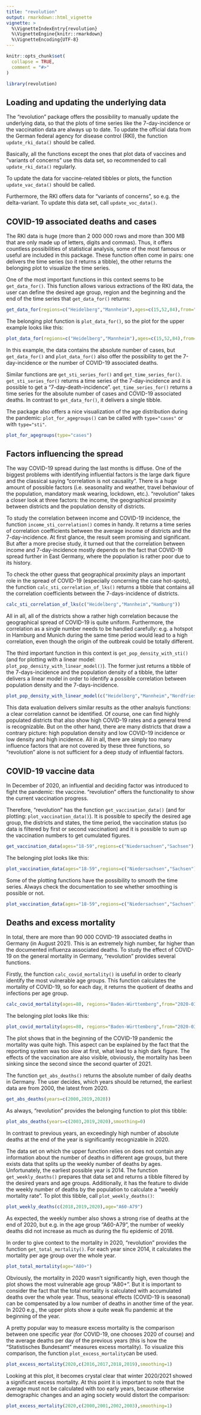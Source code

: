 ```yaml
---
title: "revolution"
output: rmarkdown::html_vignette
vignette: >
  %\VignetteIndexEntry{revolution}
  %\VignetteEngine{knitr::rmarkdown}
  %\VignetteEncoding{UTF-8}
---
```


```r
knitr::opts_chunk$set(
  collapse = TRUE,
  comment = "#>"
)
```

```r
library(revolution)
```

## Loading and updating the underlying data

The "revolution" package offers the possibility to manually update the underlying data, so that the plots of time series like the 7-day-incidence or the vaccination data are always up to date. To update the official data from the German federal agency for disease control (RKI), the function `update_rki_data()` should be called.

Basically, all the functions except the ones that plot data of vaccines and "variants of concerns" use this data set, so recommended to call `update_rki_data()` regularly.

To update the data for vaccine-related tibbles or plots, the function `update_vac_data()` should be called.

Furthermore, the RKI offers data for "variants of concerns", so e.g. the delta-variant. To update this data set, call `update_voc_data()`.

## COVID-19 associated deaths and cases

The RKI data is huge (more than 2 000 000 rows and more than 300 MB that are only made up of letters, digits and commas). Thus, it offers countless possibilities of statistical analysis, some of the most famous or useful are included in this package. These function often come in pairs: one delivers the time series (so it returns a tibble), the other returns the belonging plot to visualize the time series.

One of the most important functions in this context seems to be `get_data_for()`. This function allows various extractions of the RKI data, the user can define the desired age group, region and the beginning and the end of the time series that `get_data_for()` returns:

```r
get_data_for(regions=c("Heidelberg","Mannheim"),ages=c(15,52,84),from="2020-12-02",to="2021-08-05",type="cases")
```
The belonging plot function is `plot_data_for()`, so the plot for the upper example looks like this:

```r
plot_data_for(regions=c("Heidelberg","Mannheim"),ages=c(15,52,84),from="2020-12-02",to="2021-08-05",type="cases")
```
In this example, the data contains the absolute number of cases, but `get_data_for()` and `plot_data_for()` also offer the possibility to get the 7-day-incidence or the number of COVID-19 associated deaths.

Similar functions are `get_sti_series_for()` and `get_time_series_for()`. 
`get_sti_series_for()` returns a time series of the 7-day-incidence and it is possible to get a "7-day-death-incidence". `get_time_series_for()` returns a time series for the absolute number of cases and COVID-19 associated deaths. In contrast to `get_data_for()`, it delivers a single tibble. 

The package also offers a nice visualization of the age distribution during the pandemic: `plot_for_agegroups()` can be called with `type="cases"` or with `type="sti"`.
```r
plot_for_agegroups(type="cases")
```

## Factors influencing the spread

The way COVID-19 spread during the last months is diffuse. One of the biggest problems with identifying influential factors is the large dark figure and the classical saying "correlation is not causality". There is a huge amount of possible factors (i.e. seasonality and weather, travel behaviour of the population, mandatory mask wearing, lockdown, etc.). "revolution" takes a closer look at three factors: the income, the geographical proximity between districts and the population density of districts.

To study the correlation between income and COVID-19 incidence, the function `income_sti_correlation()` comes in handy. It returns a time series of correlation coefficients between the average income of districts and the 7-day-incidence.
At first glance, the result seem promising and significant. But after a more precise study, it turned out that the correlation between income and 7-day-incidence mostly depends on the fact that COVID-19 spread further in East Germany, where the population is rather poor due to its history. 

To check the other guess that geographical proximity plays an important role in the spread of COVID-19 (especially concerning the case hot-spots), the function `calc_sti_correlation_of_lks()` returns a tibble that contains all the correlation coefficients between the 7-days-incidence of districts.

```r
calc_sti_correlation_of_lks(c("Heidelberg","Mannheim","Hamburg"))
```
All in all, all of the districts show a rather high correlation because the geographical spread of COVID-19 is quite uniform. Furthermore, the correlation as a single number needs to be handled carefully: e.g. a hotspot in Hamburg and Munich during the same time period would lead to a high correlation, even though the origin of the outbreak could be totally different.

The third important function in this context is `get_pop_density_with_sti()` (and for plotting with a linear model: `plot_pop_density_with_linear_model()`). The former just returns a tibble of the 7-days-incidence and the population density of a tibble, the latter delivers a linear model in order to identify a possible correlation between population density and the 7-days-incidence.

```r
plot_pop_density_with_linear_model(c("Heidelberg","Mannheim","Nordfriesland","Schleswig-Flensburg","Hamburg","München"))
```
This data evaluation delivers similar results as the other analsyis functions: a clear correlation cannot be identified. Of course, one can find highly populated districts that also show high COVID-19 rates and a general trend is recognizable. But on the other hand, there are many districts that draw a contrary picture: high population density and low COVID-19 incidence or low density and high incidence. 
All in all, there are simply too many influence factors that are not covered by these three functions, so "revolution" alone is not sufficient for a deep study of influential factors. 

## COVID-19 vaccine data

In December of 2020, an influential and deciding factor was introduced to fight the pandemic: the vaccine. "revolution" offers the functionality to show the current vaccination progress. 

Therefore, "revolution" has the function `get_vaccination_data()` (and for plotting: `plot_vaccination_data()`). It is possible to specify the desired age group, the districts and states, the time period, the vaccination status (so data is filtered by first or second vaccination) and it is possible to sum up the vaccination numbers to get cumulated figures.

```r
get_vaccination_data(ages="18-59",regions=c("Niedersachsen","Sachsen"),from="2020-12-26",to="2021-08-07",vac_num=1,cumulate=F)
```
The belonging plot looks like this:
```r
plot_vaccination_data(ages="18-59",regions=c("Niedersachsen","Sachsen"),from="2020-12-26",to="2021-08-07",vac_num=1,cumulate=F)
```
Some of the plotting functions have the possibility to smooth the time series. Always check the documentation to see whether smoothing is possible or not.

```r
plot_vaccination_data(ages="18-59",regions=c("Niedersachsen","Sachsen"),from="2020-12-26",to="2021-08-07",vac_num=1,cumulate=F,smoothing=3)
```

## Deaths and excess mortality

In total, there are more than 90 000 COVID-19 associated deaths in Germany (in August 2021). This is an extremely high number, far higher than the documented influenza associated deaths. To study the effect of COVID-19 on the general mortality in Germany, "revolution" provides several functions.

Firstly, the function `calc_covid_mortality()` is useful in order to clearly identify the most vulnerable age groups. This function calculates the mortality of COVID-19, so for each day, it returns the quotient of deaths and infections per age group.

```r
calc_covid_mortality(ages=80, regions="Baden-Württemberg",from="2020-03-15")
```
The belonging plot looks like this:
```r
plot_covid_mortality(ages=80, regions="Baden-Württemberg",from="2020-03-15",smoothing=2)
```
The plot shows that in the beginning of the COVID-19 pandemic the mortality was quite high. This aspect can be explained by the fact that the reporting system was too slow at first, what lead to a high dark figure. 
The effects of the vaccination are also visible, obviously, the mortality has been sinking since the second since the second quarter of 2021.

The function `get_abs_deaths()` returns the absolute number of daily deaths in Germany. The user decides, which years should be returned, the earliest data are from 2000, the latest from 2020.
```r
get_abs_deaths(years=c(2000,2019,2020))
```

As always, "revolution" provides the belonging function to plot this tibble:
```r
plot_abs_deaths(years=c(2003,2019,2020),smoothing=0)
```
In contrast to previous years, an exceedingly high number of absolute deaths at the end of the year is significantly recognizable in 2020.

The data set on which the upper function relies on does not contain any information about the number of deaths in different age groups, but there exists data that splits up the weekly number of deaths by ages. Unfortunately, the earliest possible year is 2014. 
The function `get_weekly_deaths()` prepares that data set and returns a tibble filtered by the desired years and age groups. Additionally, it has the feature to divide the weekly number of deaths by the population to calculate a "weekly mortality rate".
To plot this tibble, call `plot_weekly_deaths()`:
```r
plot_weekly_deaths(c(2018,2019,2020),age="A60-A79")
```
As expected, the weekly number also shows a strong rise of deaths at the end of 2020, but e.g. in the age group "A60-A79", the number of weekly deaths did not increase as much as during the flu epidemic of 2018.

In order to give context to the mortality in 2020, "revolution" provides the function `get_total_mortality()`. For each year since 2014, it calculates the mortality per age group over the whole year.
```r
plot_total_mortality(age="A80+")
```
Obviously, the mortality in 2020 wasn't significantly high, even though the plot shows the most vulnerable age group "A80+". But it is important to consider the fact that the total mortality is calculated with accumulated deaths over the whole year. Thus, seasonal effects (COVID-19 is seasonal) can be compensated by a low number of deaths in another time of the year. In 2020 e.g., the upper plots show a quite weak flu pandemic at the beginning of the year.

A pretty popular way to measure excess mortality is the comparison between one specific year (for COVID-19, one chooses 2020 of course) and the average deaths per day of the previous years (this is how the "Statistisches Bundesamt" measures excess mortality). To visualize this comparison, the function `plot_excess_mortality`can be used.
```r
plot_excess_mortality(2020,c(2016,2017,2018,2019),smoothing=1)
```
Looking at this plot, it becomes crystal clear that winter 2020/2021 showed a significant excess mortality. At this point it is important to note that the average must not be calculated with too early years, because otherwise demographic changes and an aging society would distort the comparison:

```r
plot_excess_mortality(2020,c(2000,2001,2002,2003),smoothing=1)
```
